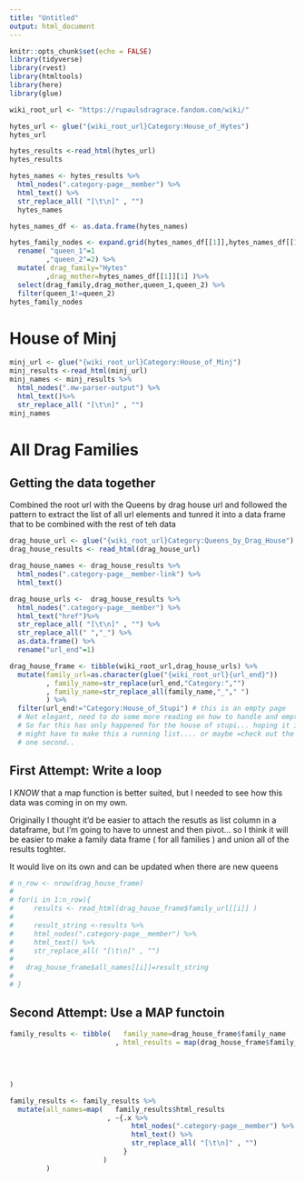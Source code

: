 ```yaml
---
title: "Untitled"
output: html_document
---
```


```r
knitr::opts_chunk$set(echo = FALSE)
library(tidyverse)
library(rvest)
library(htmltools)
library(here)
library(glue)

wiki_root_url <- "https://rupaulsdragrace.fandom.com/wiki/"
```

```r
hytes_url <- glue("{wiki_root_url}Category:House_of_Hytes")
hytes_url
```

```r
hytes_results <-read_html(hytes_url)
hytes_results
```

```r
hytes_names <- hytes_results %>% 
  html_nodes(".category-page__member") %>% 
  html_text() %>% 
  str_replace_all( "[\t\n]" , "")
  hytes_names
```

```r
hytes_names_df <- as.data.frame(hytes_names)
```

```r
hytes_family_nodes <- expand.grid(hytes_names_df[[1]],hytes_names_df[[1]]) %>% 
  rename( "queen_1"=1
         ,"queen_2"=2) %>% 
  mutate( drag_family="Hytes"
         ,drag_mother=hytes_names_df[[1]][1] )%>%
  select(drag_family,drag_mother,queen_1,queen_2) %>% 
  filter(queen_1!=queen_2) 
hytes_family_nodes
```

# House of Minj
```r
minj_url <- glue("{wiki_root_url}Category:House_of_Minj")
minj_results <-read_html(minj_url)
minj_names <- minj_results %>% 
  html_nodes(".mw-parser-output") %>% 
  html_text()%>% 
  str_replace_all( "[\t\n]" , "") 
minj_names
```

# All Drag Families 

## Getting the data together 

Combined the root url with the Queens by drag house url and 
followed the pattern to extract the list of all url elements and 
tunred it into a data frame that to be combined with the rest of teh data 
```r
drag_house_url <- glue("{wiki_root_url}Category:Queens_by_Drag_House")
drag_house_results <- read_html(drag_house_url)

drag_house_names <- drag_house_results %>% 
  html_nodes(".category-page__member-link") %>% 
  html_text() 

drag_house_urls <-  drag_house_results %>% 
  html_nodes(".category-page__member") %>% 
  html_text("href")%>% 
  str_replace_all( "[\t\n]" , "") %>% 
  str_replace_all(" ","_") %>% 
  as.data.frame() %>% 
  rename("url_end"=1)

drag_house_frame <- tibble(wiki_root_url,drag_house_urls) %>% 
  mutate(family_url=as.character(glue("{wiki_root_url}{url_end}"))
         , family_name=str_replace(url_end,"Category:","")
         , family_name=str_replace_all(family_name,"_"," ")
         ) %>% 
  filter(url_end!="Category:House_of_Stupi") # this is an empty page
  # Not elegant, need to do some more reading on how to handle and empty element.
  # So far this has only happened for the house of stupi... hoping it is a one off 
  # might have to make this a running list.... or maybe =check out the results 
  # one second..

```

## First Attempt: Write a loop

I *KNOW* that a map function is better suited, but I needed to see how 
this data was coming in on my own.

Originally I thought it'd be easier to attach the resutls as list column in a 
dataframe, but I'm going to have to unnest and then pivot... so I think it will be 
easier to make a family data frame ( for all families ) and union all of the results
toghter. 

It would live on its own and can be updated when there are new queens 

```r
# n_row <- nrow(drag_house_frame)
# 
# for(i in 1:n_row){
#     results <- read_html(drag_house_frame$family_url[[i]] )
#     
#     result_string <-results %>% 
#     html_nodes(".category-page__member") %>% 
#     html_text() %>% 
#     str_replace_all( "[\t\n]" , "")
#  
#   drag_house_frame$all_names[[i]]=result_string
#     
# }

```
 
## Second Attempt: Use a MAP functoin 
```r
family_results <- tibble(   family_name=drag_house_frame$family_name
                          , html_results = map(drag_house_frame$family_url
                                                                        , ~ {.x %>%
                                                                                read_html()
                                                                             }
                                                                        )
) 
```

```r
family_results <- family_results %>% 
  mutate(all_names=map(   family_results$html_results
                        , ~{.x %>% 
                              html_nodes(".category-page__member") %>% 
                              html_text() %>% 
                              str_replace_all( "[\t\n]" , "")
                            }
                       )
         )


```

